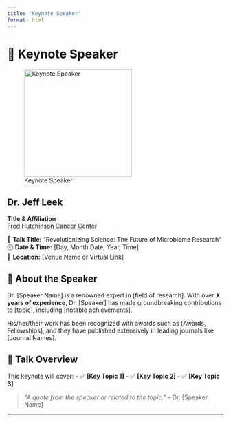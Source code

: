 ```yaml
---
title: "Keynote Speaker"
format: html
---
```


# 🎤 Keynote Speaker

![Keynote Speaker](Jeff.png){.rounded width="250"}

## Dr. Jeff Leek

**Title & Affiliation**\
[Fred Hutchinson Cancer Center](https://jtleek.com/)

📍 **Talk Title:** "Revolutionizing Science: The Future of Microbiome Research"\
🕘 **Date & Time:** \[Day, Month Date, Year, Time\]\
📍 **Location:** \[Venue Name or Virtual Link\]

## 🔬 About the Speaker

Dr. \[Speaker Name\] is a renowned expert in \[field of research\]. With over **X years of experience**, Dr. \[Speaker\] has made groundbreaking contributions to \[topic\], including \[notable achievements\].

His/her/their work has been recognized with awards such as \[Awards, Fellowships\], and they have published extensively in leading journals like \[Journal Names\].

## 📢 Talk Overview

This keynote will cover: - ✅ **\[Key Topic 1\]** - ✅ **\[Key Topic 2\]** - ✅ **\[Key Topic 3\]**

> *"A quote from the speaker or related to the topic."* -- Dr. \[Speaker Name\]

------------------------------------------------------------------------
